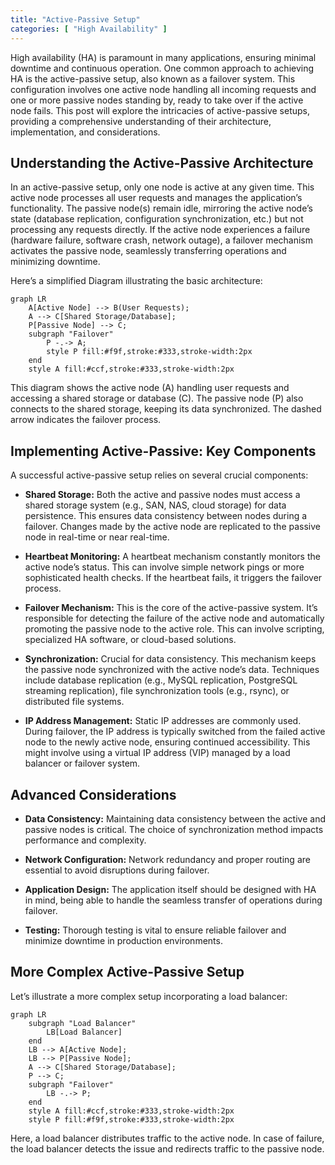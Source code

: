 ```yaml
---
title: "Active-Passive Setup"
categories: [ "High Availability" ]
---
```


High availability (HA) is paramount in many applications, ensuring minimal downtime and continuous operation. One common approach to achieving HA is the active-passive setup, also known as a failover system. This configuration involves one active node handling all incoming requests and one or more passive nodes standing by, ready to take over if the active node fails. This post will explore the intricacies of active-passive setups, providing a comprehensive understanding of their architecture, implementation, and considerations.

## Understanding the Active-Passive Architecture

In an active-passive setup, only one node is active at any given time. This active node processes all user requests and manages the application's functionality. The passive node(s) remain idle, mirroring the active node's state (database replication, configuration synchronization, etc.) but not processing any requests directly. If the active node experiences a failure (hardware failure, software crash, network outage), a failover mechanism activates the passive node, seamlessly transferring operations and minimizing downtime.

Here's a simplified Diagram illustrating the basic architecture:

```mermaid
graph LR
    A[Active Node] --> B(User Requests);
    A --> C[Shared Storage/Database];
    P[Passive Node] --> C;
    subgraph "Failover"
        P -.-> A;
        style P fill:#f9f,stroke:#333,stroke-width:2px
    end
    style A fill:#ccf,stroke:#333,stroke-width:2px
```

This diagram shows the active node (A) handling user requests and accessing a shared storage or database (C). The passive node (P) also connects to the shared storage, keeping its data synchronized. The dashed arrow indicates the failover process.

## Implementing Active-Passive: Key Components

A successful active-passive setup relies on several crucial components:

-   **Shared Storage:** Both the active and passive nodes must access a shared storage system (e.g., SAN, NAS, cloud storage) for data persistence. This ensures data consistency between nodes during a failover. Changes made by the active node are replicated to the passive node in real-time or near real-time.

-   **Heartbeat Monitoring:** A heartbeat mechanism constantly monitors the active node's status. This can involve simple network pings or more sophisticated health checks. If the heartbeat fails, it triggers the failover process.

-   **Failover Mechanism:** This is the core of the active-passive system. It's responsible for detecting the failure of the active node and automatically promoting the passive node to the active role. This can involve scripting, specialized HA software, or cloud-based solutions.

-   **Synchronization:** Crucial for data consistency. This mechanism keeps the passive node synchronized with the active node's data. Techniques include database replication (e.g., MySQL replication, PostgreSQL streaming replication), file synchronization tools (e.g., rsync), or distributed file systems.

-   **IP Address Management:** Static IP addresses are commonly used. During failover, the IP address is typically switched from the failed active node to the newly active node, ensuring continued accessibility. This might involve using a virtual IP address (VIP) managed by a load balancer or failover system.

## Advanced Considerations

-   **Data Consistency:** Maintaining data consistency between the active and passive nodes is critical. The choice of synchronization method impacts performance and complexity.

-   **Network Configuration:** Network redundancy and proper routing are essential to avoid disruptions during failover.

-   **Application Design:** The application itself should be designed with HA in mind, being able to handle the seamless transfer of operations during failover.

-   **Testing:** Thorough testing is vital to ensure reliable failover and minimize downtime in production environments.

## More Complex Active-Passive Setup

Let's illustrate a more complex setup incorporating a load balancer:

```mermaid
graph LR
    subgraph "Load Balancer"
        LB[Load Balancer]
    end
    LB --> A[Active Node];
    LB --> P[Passive Node];
    A --> C[Shared Storage/Database];
    P --> C;
    subgraph "Failover"
        LB -.-> P;
    end
    style A fill:#ccf,stroke:#333,stroke-width:2px
    style P fill:#f9f,stroke:#333,stroke-width:2px
```

Here, a load balancer distributes traffic to the active node. In case of failure, the load balancer detects the issue and redirects traffic to the passive node.